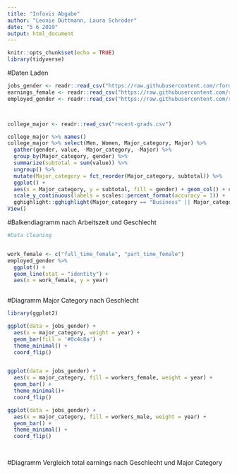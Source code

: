 ```yaml
---
title: "Infovis Abgabe"
author: "Leonie Düttmann, Laura Schröder"
date: "5 6 2019"
output: html_document
---
```


```r
knitr::opts_chunk$set(echo = TRUE)
library(tidyverse)
```

#Daten Laden
```r
jobs_gender <- readr::read_csv("https://raw.githubusercontent.com/rfordatascience/tidytuesday/master/data/2019/2019-03-05/jobs_gender.csv")
earnings_female <- readr::read_csv("https://raw.githubusercontent.com/rfordatascience/tidytuesday/master/data/2019/2019-03-05/earnings_female.csv") 
employed_gender <- readr::read_csv("https://raw.githubusercontent.com/rfordatascience/tidytuesday/master/data/2019/2019-03-05/employed_gender.csv") 



college_major <- readr::read_csv("recent-grads.csv")

```

```r

college_major %>% names()
college_major %>% select(Men, Women, Major_category, Major) %>% 
  gather(gender, value, -Major_category, -Major) %>% 
  group_by(Major_category, gender) %>% 
  summarize(subtotal = sum(value)) %>%
  ungroup() %>% 
  mutate(Major_category = fct_reorder(Major_category, subtotal)) %>% 
  ggplot() +
  aes(x = Major_category, y = subtotal, fill = gender) + geom_col() + coord_flip() +
  scale_y_continuous(labels = scales::percent_format(accuracy = 1)) +
  gghighlight::gghighlight(Major_category == "Business" || Major_category == "Education")
View()
```
#Balkendiagramm nach Arbeitszeit und Geschlecht
```r
#Data Cleaning


work_female <- c("full_time_female", "part_time_female")
employed_gender %>% 
  ggplot() + 
  geom_line(stat = "identity") +
  aes(x = work_female, y = year)
  

```

#Diagramm Major Category nach Geschlecht
```r
library(ggplot2)

ggplot(data = jobs_gender) +
  aes(x = major_category, weight = year) +
  geom_bar(fill = '#0c4c8a') +
  theme_minimal() + 
  coord_flip()


ggplot(data = jobs_gender) +
  aes(x = major_category, fill = workers_female, weight = year) +
  geom_bar() +
  theme_minimal()+
  coord_flip()

ggplot(data = jobs_gender) +
  aes(x = major_category, fill = workers_male, weight = year) +
  geom_bar() +
  theme_minimal() + 
  coord_flip()

  
```

#Diagramm Vergleich total earnings nach Geschlecht und Major Category
```r

```

